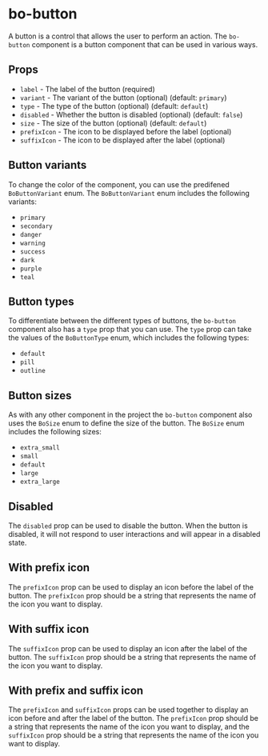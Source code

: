 
<Meta
	title="Components/bo-button"
	component={BoButtonStories.BoButton}
/>

# bo-button

A button is a control that allows the user to perform an action. The `bo-button` component is a button component that can be used in various ways.

## Props

- `label` - The label of the button (required)
- `variant` - The variant of the button (optional) (default: `primary`)
- `type` - The type of the button (optional) (default: `default`)
- `disabled` - Whether the button is disabled (optional) (default: `false`)
- `size` - The size of the button (optional) (default: `default`)
- `prefixIcon` - The icon to be displayed before the label (optional)
- `suffixIcon` - The icon to be displayed after the label (optional)

<Canvas of={BoButtonStories.Example} />
<Controls of={BoButtonStories.Example} />

## Button variants

To change the color of the component, you can use the predifened `BoButtonVariant` enum. The `BoButtonVariant` enum includes the following variants:

- `primary`
- `secondary`
- `danger`
- `warning`
- `success`
- `dark`
- `purple`
- `teal`

<Canvas of={BoButtonStories.Variants} />

## Button types

To differentiate between the different types of buttons, the `bo-button` component also has a `type` prop that you can use. The `type` prop can take the values
of the `BoButtonType` enum, which includes the following types:

- `default`
- `pill`
- `outline`

<Canvas of={BoButtonStories.Types} />

## Button sizes

As with any other component in the project the `bo-button` component also uses the `BoSize` enum to define the size of the button. The `BoSize` enum includes the following sizes:

- `extra_small`
- `small`
- `default`
- `large`
- `extra_large`

<Canvas of={BoButtonStories.Sizes} />

## Disabled

The `disabled` prop can be used to disable the button. When the button is disabled, it will not respond to user interactions and will appear in a disabled state.

<Canvas of={BoButtonStories.Disabled} />

## With prefix icon

The `prefixIcon` prop can be used to display an icon before the label of the button. The `prefixIcon` prop should be a string that represents the name of the icon you want to display.

<Canvas of={BoButtonStories.WithPrefixIcon} />

## With suffix icon

The `suffixIcon` prop can be used to display an icon after the label of the button. The `suffixIcon` prop should be a string that represents the name of the icon you want to display.

<Canvas of={BoButtonStories.Disabled} />

## With prefix and suffix icon

The `prefixIcon` and `suffixIcon` props can be used together to display an icon before and after the label of the button. The `prefixIcon` prop should be a string that represents the name of the icon you want to display, and the `suffixIcon` prop should be a string that represents the name of the icon you want to display.

<Canvas of={BoButtonStories.WithPrefixAndSuffixIcon} />
